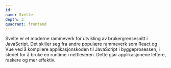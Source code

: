```yaml
---
id:
name: Svelte
depth: 3
quadrant: frontend
---
```


Svelte er et moderne rammeverk for utvikling av brukergrensesnitt i JavaScript.
Det skiller seg fra andre populære rammeverk som React og Vue ved å kompilere applikasjonskoden til JavaScript i byggeprosessen,
i stedet for å bruke en runtime i nettleseren. Dette gjør applikasjonene lettere, raskere og mer effektiv.
